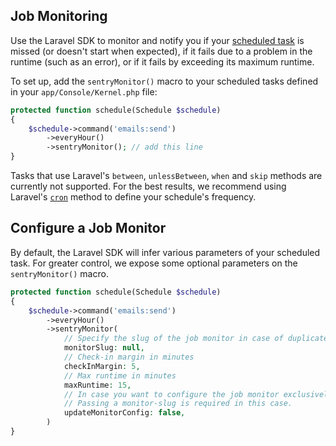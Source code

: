 ## Job Monitoring

Use the Laravel SDK to monitor and notify you if your [scheduled task](https://laravel.com/docs/10.x/scheduling) is missed (or doesn't start when expected), if it fails due to a problem in the runtime (such as an error), or if it fails by exceeding its maximum runtime.

To set up, add the `sentryMonitor()` macro to your scheduled tasks defined in your `app/Console/Kernel.php` file:

```php {filename:app/Console/Kernel.php}
protected function schedule(Schedule $schedule)
{
    $schedule->command('emails:send')
        ->everyHour()
        ->sentryMonitor(); // add this line
}
```

Tasks that use Laravel's `between`, `unlessBetween`, `when` and `skip` methods are currently not supported.
For the best results, we recommend using Laravel's [`cron`](https://laravel.com/docs/10.x/scheduling#schedule-frequency-options) method to define your schedule's frequency.

## Configure a Job Monitor

By default, the Laravel SDK will infer various parameters of your scheduled task.
For greater control, we expose some optional parameters on the `sentryMonitor()` macro.

```php {filename:app/Console/Kernel.php}
protected function schedule(Schedule $schedule)
{
    $schedule->command('emails:send')
        ->everyHour()
        ->sentryMonitor(
            // Specify the slug of the job monitor in case of duplicate commands or if the monitor was created in the UI
            monitorSlug: null,
            // Check-in margin in minutes
            checkInMargin: 5,
            // Max runtime in minutes
            maxRuntime: 15,
            // In case you want to configure the job monitor exclusively in the UI, you can turn off sending the monitor config with the check-in.
            // Passing a monitor-slug is required in this case.
            updateMonitorConfig: false,
        )
}
```
